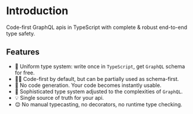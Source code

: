 # Introduction

Code-first GraphQL apis in TypeScript with complete & robust end-to-end type safety.

<!-- TODO: more informative description required -->

## Features

- 🤝 Uniform type system: write once in `TypeScript`, get `GraphQL` schema for free.
- 👨‍💻 Code-first by default, but can be partially used as schema-first.
- 🚀 No code generation. Your code becomes instantly usable.
- 🔬 Sophisticated type system adjusted to the complexities of `GraphQL`.
- 💡 Single source of truth for your api.
- 😌 No manual typecasting, no decorators, no runtime type checking.

<!-- TODO: list more features -->
